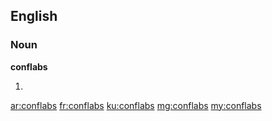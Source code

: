 ==English==

===Noun===
'''conflabs'''

# {{plural of|conflab}}

[[ar:conflabs]]
[[fr:conflabs]]
[[ku:conflabs]]
[[mg:conflabs]]
[[my:conflabs]]